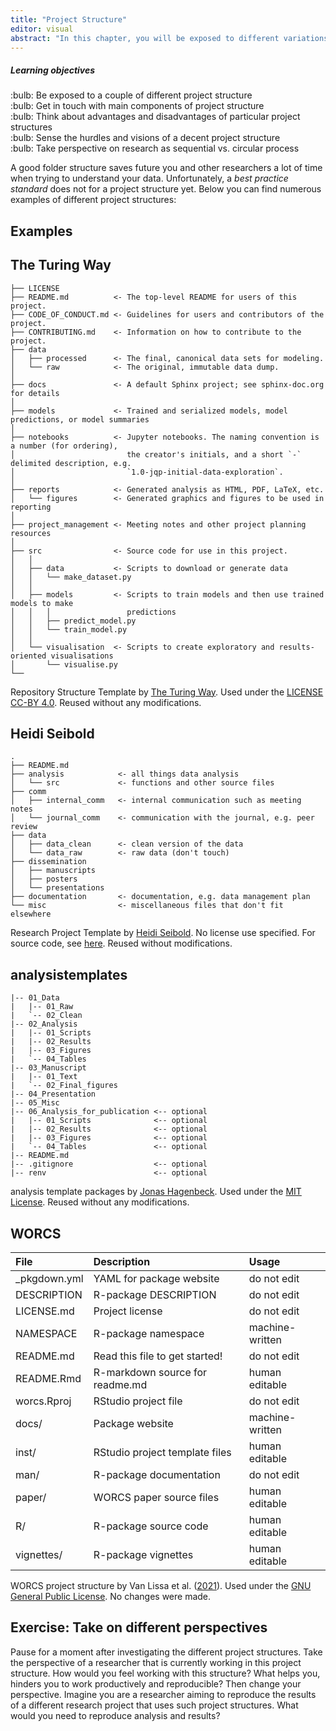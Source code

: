 ```yaml
---
title: "Project Structure"
editor: visual
abstract: "In this chapter, you will be exposed to different variations of project structures. You will learn, what is mandatory for a project structure and what is of importance to think about."
---
```


::: {.callout-tip appearance="minimal"}
<h5>Learning objectives</h5>

:bulb: Be exposed to a couple of different project structure <br> 
:bulb: Get in touch with main components of project structure <br> 
:bulb: Think about advantages and disadvantages of particular project structures <br> 
:bulb: Sense the hurdles and visions of a decent project structure <br> 
:bulb: Take perspective on research as sequential vs. circular process
:::

A good folder structure saves future you and other researchers a lot of time when trying to understand your data. 
Unfortunately, a *best practice standard* does not for a project structure yet. 
Below you can find numerous examples of different project structures:

## Examples

::: panel-tabset

## The Turing Way

```         
├── LICENSE
├── README.md          <- The top-level README for users of this project.
├── CODE_OF_CONDUCT.md <- Guidelines for users and contributors of the project.
├── CONTRIBUTING.md    <- Information on how to contribute to the project.
├── data
│   ├── processed      <- The final, canonical data sets for modeling.
│   └── raw            <- The original, immutable data dump.
│
├── docs               <- A default Sphinx project; see sphinx-doc.org for details
│
├── models             <- Trained and serialized models, model predictions, or model summaries
│
├── notebooks          <- Jupyter notebooks. The naming convention is a number (for ordering),
│                         the creator's initials, and a short `-` delimited description, e.g.
│                         `1.0-jqp-initial-data-exploration`.
│
├── reports            <- Generated analysis as HTML, PDF, LaTeX, etc.
│   └── figures        <- Generated graphics and figures to be used in reporting
│
├── project_management <- Meeting notes and other project planning resources
│
├── src                <- Source code for use in this project.
│   │
│   ├── data           <- Scripts to download or generate data
│   │   └── make_dataset.py
│   │
│   ├── models         <- Scripts to train models and then use trained models to make
│   │   │                 predictions
│   │   ├── predict_model.py
│   │   └── train_model.py
│   │
│   └── visualisation  <- Scripts to create exploratory and results-oriented visualisations
│       └── visualise.py
└──
```

Repository Structure Template by [The Turing Way](https://book.the-turing-way.org/index.html). 
Used under the [LICENSE CC-BY 4.0](https://github.com/the-turing-way/reproducible-project-template/blob/main/LICENSE.md). 
Reused without any modifications.

## Heidi Seibold

```         
.
├── README.md
├── analysis            <- all things data analysis
│   └── src             <- functions and other source files
├── comm
│   ├── internal_comm   <- internal communication such as meeting notes
│   └── journal_comm    <- communication with the journal, e.g. peer review
├── data
│   ├── data_clean      <- clean version of the data
│   └── data_raw        <- raw data (don't touch)
├── dissemination
│   ├── manuscripts
│   ├── posters
│   └── presentations
├── documentation       <- documentation, e.g. data management plan
└── misc                <- miscellaneous files that don't fit elsewhere
```

Research Project Template by [Heidi Seibold](https://heidiseibold.com). 
No license use specified.
For source code, see [here](https://github.com/HeidiSeibold/research-project-template). 
Reused without modifications.

## analysistemplates

```         
|-- 01_Data
|   |-- 01_Raw
|   `-- 02_Clean
|-- 02_Analysis
|   |-- 01_Scripts
|   |-- 02_Results
|   |-- 03_Figures
|   `-- 04_Tables
|-- 03_Manuscript
|   |-- 01_Text
|   `-- 02_Final_figures
|-- 04_Presentation
|-- 05_Misc
|-- 06_Analysis_for_publication <-- optional
|   |-- 01_Scripts              <-- optional
|   |-- 02_Results              <-- optional
|   |-- 03_Figures              <-- optional
|   `-- 04_Tables               <-- optional
|-- README.md
|-- .gitignore                  <-- optional
|-- renv                        <-- optional
```

analysis template packages by [Jonas Hagenbeck](https://github.com/jonas-hag). 
Used under the [MIT License](https://github.com/jonas-hag/analysistemplates/blob/0d76d5364c231a4710d227c8a935532c137383a2/LICENSE.md#L4). 
Reused without any modifications.

## WORCS

| File          | Description                     | Usage           |
|:--------------|:--------------------------------|:----------------|
| \_pkgdown.yml | YAML for package website        | do not edit     |
| DESCRIPTION   | R-package DESCRIPTION           | do not edit     |
| LICENSE.md    | Project license                 | do not edit     |
| NAMESPACE     | R-package namespace             | machine-written |
| README.md     | Read this file to get started!  | do not edit     |
| README.Rmd    | R-markdown source for readme.md | human editable  |
| worcs.Rproj   | RStudio project file            | do not edit     |
| docs/         | Package website                 | machine-written |
| inst/         | RStudio project template files  | human editable  |
| man/          | R-package documentation         | do not edit     |
| paper/        | WORCS paper source files        | human editable  |
| R/            | R-package source code           | human editable  |
| vignettes/    | R-package vignettes             | human editable  |

WORCS project structure by Van Lissa et al. ([2021](https://cjvanlissa.github.io/worcs/index.html#repository-structure)).
Used under the [GNU General Public License](https://fsf.org/).
No changes were made.

:::

::: callout-caution
## Exercise: Take on different perspectives

Pause for a moment after investigating the different project structures. 
Take the perspective of a researcher that is currently working in this project structure. 
How would you feel working with this structure? What helps you, hinders you to work productively and reproducible? 
Then change your perspective. 
Imagine you are a researcher aiming to reproduce the results of a different research project that uses such project structures. 
What would you need to reproduce analysis and results?
:::
